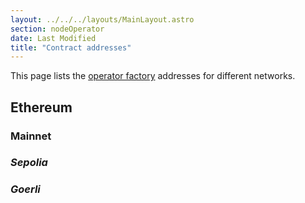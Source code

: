 ```yaml
---
layout: ../../../layouts/MainLayout.astro
section: nodeOperator
date: Last Modified
title: "Contract addresses"
---
```



This page lists the [operator factory](/chainlink-nodes/contracts/operatorfactory) addresses for different networks.

## Ethereum

### Mainnet

<Address contractUrl="https://etherscan.io/address/0x3E64Cd889482443324F91bFA9c84fE72A511f48A" />

### Sepolia

<Address contractUrl="https://sepolia.etherscan.io/address/0x447Fd5eC2D383091C22B8549cb231a3bAD6d3fAf" />

### Goerli

<Address contractUrl="https://goerli.etherscan.io/address/0x8204C193ade6A1bB59BeF25B6A310E417953013f" />
